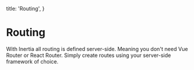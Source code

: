 
  title: 'Routing',
}

# Routing

With Inertia all routing is defined server-side. Meaning you don't need Vue Router or React Router. Simply create routes using your server-side framework of choice.
